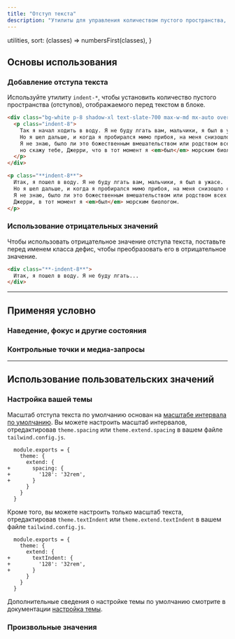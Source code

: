 ```yaml
---
title: "Отступ текста"
description: "Утилиты для управления количеством пустого пространства, отображаемого перед текстом в блоке."
---
```



  utilities,
  sort: (classes) => numbersFirst(classes),
}

## Основы использования

### Добавление отступа текста

Используйте утилиту `indent-*`, чтобы установить количество пустого пространства (отступов), отображаемого перед текстом в блоке.

```html {{ example: { p: 'none' } }}
<div class="bg-white p-8 shadow-xl text-slate-700 max-w-md mx-auto overflow-auto leading-6 dark:bg-slate-800 dark:text-slate-400">
  <p class="indent-8">
    Так я начал ходить в воду. Я не буду лгать вам, мальчики, я был в ужасе.
    Но я шел дальше, и когда я пробирался мимо прибоя, на меня снизошло странное спокойствие.
    Я не знаю, было ли это божественным вмешательством или родством всех живых существ,
    но скажу тебе, Джерри, что в тот момент я <em>был</em> морским биологом.
  </p>
</div>
```

```html
<p class="**indent-8**">
  Итак, я пошел в воду. Я не буду лгать вам, мальчики, я был в ужасе.
  Но я шел дальше, и когда я пробирался мимо прибоя, на меня снизошло странное спокойствие.
  Я не знаю, было ли это божественным вмешательством или родством всех живых существ, но скажу тебе,
  Джерри, в тот момент я <em>был</em> морским биологом.
</p>
```

### Использование отрицательных значений

Чтобы использовать отрицательное значение отступа текста, поставьте перед именем класса дефис, чтобы преобразовать его в отрицательное значение.

```html
<div class="**-indent-8**">
  Итак, я пошел в воду. Я не буду лгать...
</div>
```

---

## <Heading ignore>Применяя условно</Heading>

### <Heading ignore>Наведение, фокус и другие состояния</Heading>

<HoverFocusAndOtherStates defaultClass="indent-4" featuredClass="indent-8" />

### <Heading ignore>Контрольные точки и медиа-запросы</Heading>

<BreakpointsAndMediaQueries defaultClass="indent-4" featuredClass="indent-8" />

---

## Использование пользовательских значений

### Настройка вашей темы

Масштаб отступа текста по умолчанию основан на [масштабе интервала по умолчанию](/docs/customizing-spacing#default-spacing-scale). Вы можете настроить масштаб интервалов, отредактировав `theme.spacing` или `theme.extend.spacing` в вашем файле `tailwind.config.js`.

```diff-js {{ filename: 'tailwind.config.js' }}
  module.exports = {
    theme: {
      extend: {
+       spacing: {
+         '128': '32rem',
+       }
      }
    }
  }
```

Кроме того, вы можете настроить только масштаб текста, отредактировав `theme.textIndent` или `theme.extend.textIndent` в вашем файле `tailwind.config.js`.

```diff-js {{ filename: 'tailwind.config.js' }}
  module.exports = {
    theme: {
      extend: {
+       textIndent: {
+         '128': '32rem',
+       }
      }
    }
  }
```

Дополнительные сведения о настройке темы по умолчанию смотрите в документации [настройка темы](/docs/theme#customizing-the-default-theme).

### Произвольные значения

<ArbitraryValues property="text-indent" featuredClass="indent-[50%]" />
